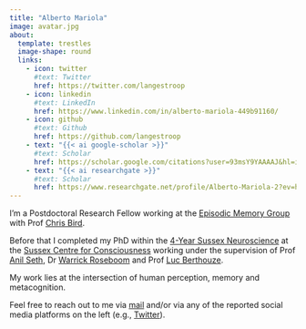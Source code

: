 ```yaml
---
title: "Alberto Mariola"
image: avatar.jpg
about:
  template: trestles
  image-shape: round
  links:
    - icon: twitter
      #text: Twitter
      href: https://twitter.com/langestroop
    - icon: linkedin
      #text: LinkedIn
      href: https://www.linkedin.com/in/alberto-mariola-449b91160/
    - icon: github
      #text: Github
      href: https://github.com/langestroop
    - text: "{{< ai google-scholar >}}"
      #text: Scholar
      href: https://scholar.google.com/citations?user=93msY9YAAAAJ&hl=it&oi=ao
    - text: "{{< ai researchgate >}}"
      #text: Scholar
      href: https://www.researchgate.net/profile/Alberto-Mariola-2?ev=hdr_xprf
---
```


:::{#hero-heading}

I'm a Postdoctoral Research Fellow working at the [Episodic Memory Group](http://www.sussex.ac.uk/psychology/memory/index) with Prof [Chris Bird](https://scholar.google.co.uk/citations?user=smxv3nIAAAAJ&hl=en).

Before that I completed my PhD within the [4-Year Sussex Neuroscience](https://www.sussex.ac.uk/research/centres/sussex-neuroscience/phd/4yearphd) at the [Sussex Centre for Consciousness](https://www.sussex.ac.uk/research/centres/sussex-centre-for-consciousness-science/) working under the supervision of Prof [Anil Seth](https://www.anilseth.com/), Dr [Warrick Roseboom](https://www.warrickroseboom.com/home) and Prof [Luc Berthouze](https://berthouz.github.io/).

My work lies at the intersection of human perception, memory and metacognition. 

Feel free to reach out to me via [mail](mailto:a.mariola@protonmail.ch) and/or via any of the reported social media platforms on the left (e.g., [Twitter](https://twitter.com/langestroop)). 

:::
